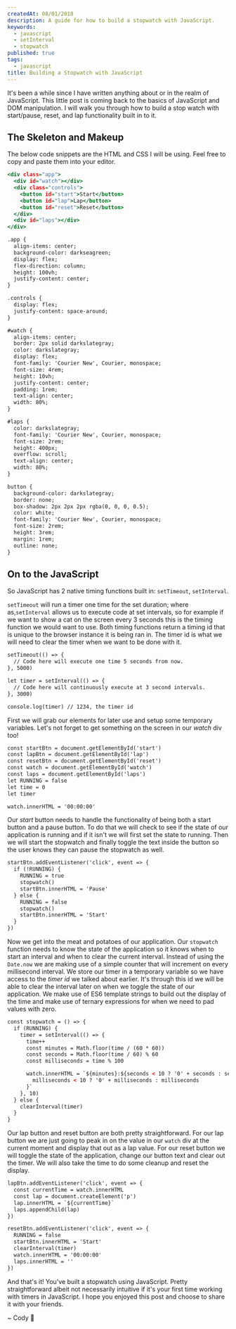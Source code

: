 ```yaml
---
createdAt: 08/01/2018
description: A guide for how to build a stopwatch with JavaScript.
keywords:
  - javascript
  - setInterval
  - stopwatch
published: true
tags:
  - javascript
title: Building a Stopwatch with JavaScript
---
```



It's been a while since I have written anything about or in the realm of JavaScript. This little post is coming back to the basics of JavaScript and DOM manipulation. I will walk you through how to build a stop watch with start/pause, reset, and lap functionality built in to it.

## The Skeleton and Makeup

The below code snippets are the HTML and CSS I will be using. Feel free to copy and paste them into your editor.

```html:stopwatch.html
<div class="app">
  <div id="watch"></div>
  <div class="controls">
    <button id="start">Start</button>
    <button id="lap">Lap</button>
    <button id="reset">Reset</button>
  </div>
  <div id="laps"></div>
</div>
```

```css:stopwatch.html
.app {
  align-items: center;
  background-color: darkseagreen;
  display: flex;
  flex-direction: column;
  height: 100vh;
  justify-content: center;
}

.controls {
  display: flex;
  justify-content: space-around;
}

#watch {
  align-items: center;
  border: 2px solid darkslategray;
  color: darkslategray;
  display: flex;
  font-family: 'Courier New', Courier, monospace;
  font-size: 4rem;
  height: 10vh;
  justify-content: center;
  padding: 1rem;
  text-align: center;
  width: 80%;
}

#laps {
  color: darkslategray;
  font-family: 'Courier New', Courier, monospace;
  font-size: 2rem;
  height: 400px;
  overflow: scroll;
  text-align: center;
  width: 80%;
}

button {
  background-color: darkslategray;
  border: none;
  box-shadow: 2px 2px 2px rgba(0, 0, 0, 0.5);
  color: white;
  font-family: 'Courier New', Courier, monospace;
  font-size: 2rem;
  height: 3rem;
  margin: 1rem;
  outline: none;
}
```

## On to the JavaScript

So JavaScript has 2 native timing functions built in: `setTimeout`, `setInterval`.

`setTimeout` will run a timer one time for the set duration; where as,`setInterval` allows us to execute code at set intervals, so for example if we want to show a cat on the screen every 3 seconds this is the timing function we would want to use. Both timing functions return a timing id that is unique to the browser instance it is being ran in. The timer id is what we will need to clear the timer when we want to be done with it.

```javascript:stopwatch.html
setTimeout(() => {
  // Code here will execute one time 5 seconds from now.
}, 5000)

let timer = setInterval(() => {
  // Code here will continuously execute at 3 second intervals.
}, 3000)

console.log(timer) // 1234, the timer id
```

First we will grab our elements for later use and setup some temporary variables. Let's not forget to get something on the screen in our _watch_ div too!

```javascript:stopwatch.html
const startBtn = document.getElementById('start')
const lapBtn = document.getElementById('lap')
const resetBtn = document.getElementById('reset')
const watch = document.getElementById('watch')
const laps = document.getElementById('laps')
let RUNNING = false
let time = 0
let timer

watch.innerHTML = '00:00:00'
```

Our _start_ button needs to handle the functionality of being both a start button and a pause button. To do that we will check to see if the state of our application is running and if it isn't we will first set the state to running. Then we will start the stopwatch and finally toggle the text inside the button so the user knows they can pause the stopwatch as well.

```javascript:stopwatch.html
startBtn.addEventListener('click', event => {
  if (!RUNNING) {
    RUNNING = true
    stopwatch()
    startBtn.innerHTML = 'Pause'
  } else {
    RUNNING = false
    stopwatch()
    startBtn.innerHTML = 'Start'
  }
})
```

Now we get into the meat and potatoes of our application. Our `stopwatch` function needs to know the state of the application so it knows when to start an interval and when to clear the current interval. Instead of using the `Date.now` we are making use of a simple counter that will increment on every millisecond interval. We store our timer in a temporary variable so we have access to the _timer id_ we talked about earlier. It's through this id we will be able to clear the interval later on when we toggle the state of our application. We make use of ES6 template strings to build out the display of the time and make use of ternary expressions for when we need to pad values with zero.

```javascript:stopwatch.html
const stopwatch = () => {
  if (RUNNING) {
    timer = setInterval(() => {
      time++
      const minutes = Math.floor(time / (60 * 60))
      const seconds = Math.floor(time / 60) % 60
      const milliseconds = time % 100

      watch.innerHTML = `${minutes}:${seconds < 10 ? '0' + seconds : seconds}:${
        milliseconds < 10 ? '0' + milliseconds : milliseconds
      }`
    }, 10)
  } else {
    clearInterval(timer)
  }
}
```

Our lap button and reset button are both pretty straightforward. For our lap button we are just going to peak in on the value in our `watch` div at the current moment and display that out as a lap value. For our reset button we will toggle the state of the application, change our button text and clear out the timer. We will also take the time to do some cleanup and reset the display.

```javascript:stopwatch.html
lapBtn.addEventListener('click', event => {
  const currentTime = watch.innerHTML
  const lap = document.createElement('p')
  lap.innerHTML = `${currentTime}`
  laps.appendChild(lap)
})

resetBtn.addEventListener('click', event => {
  RUNNING = false
  startBtn.innerHTML = 'Start'
  clearInterval(timer)
  watch.innerHTML = '00:00:00'
  laps.innerHTML = ''
})
```

And that's it! You've built a stopwatch using JavaScript. Pretty straightforward albeit not necessarily intuitive if it's your first time working with timers in JavaScript. I hope you enjoyed this post and choose to share it with your friends.

<Signature>~ Cody 🚀</Signature>
